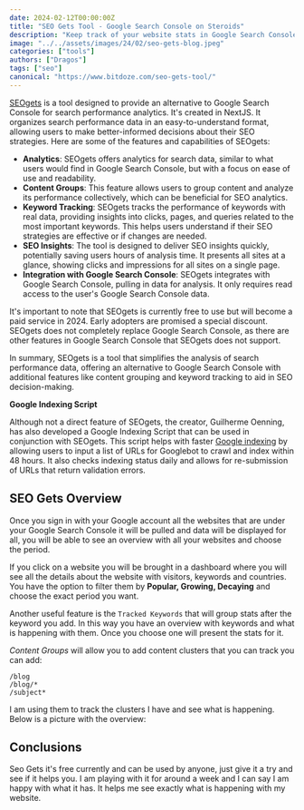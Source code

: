 ```yaml
---
date: 2024-02-12T00:00:00Z
title: "SEO Gets Tool - Google Search Console on Steroids"
description: "Keep track of your website stats in Google Search Console with SEO Gets."
image: "../../assets/images/24/02/seo-gets-blog.jpeg"
categories: ["tools"]
authors: ["Dragos"]
tags: ["seo"]
canonical: "https://www.bitdoze.com/seo-gets-tool/"
---
```



[SEOgets](https://seogets.com/) is a tool designed to provide an alternative to Google Search Console for search performance analytics. It's created in NextJS. It organizes search performance data in an easy-to-understand format, allowing users to make better-informed decisions about their SEO strategies. Here are some of the features and capabilities of SEOgets:

- **Analytics**: SEOgets offers analytics for search data, similar to what users would find in Google Search Console, but with a focus on ease of use and readability.
- **Content Groups**: This feature allows users to group content and analyze its performance collectively, which can be beneficial for SEO analytics.
- **Keyword Tracking**: SEOgets tracks the performance of keywords with real data, providing insights into clicks, pages, and queries related to the most important keywords. This helps users understand if their SEO strategies are effective or if changes are needed.
- **SEO Insights**: The tool is designed to deliver SEO insights quickly, potentially saving users hours of analysis time. It presents all sites at a glance, showing clicks and impressions for all sites on a single page.
- **Integration with Google Search Console**: SEOgets integrates with Google Search Console, pulling in data for analysis. It only requires read access to the user's Google Search Console data.

It's important to note that SEOgets is currently free to use but will become a paid service in 2024. Early adopters are promised a special discount. SEOgets does not completely replace Google Search Console, as there are other features in Google Search Console that SEOgets does not support.

In summary, SEOgets is a tool that simplifies the analysis of search performance data, offering an alternative to Google Search Console with additional features like content grouping and keyword tracking to aid in SEO decision-making.

**Google Indexing Script**

Although not a direct feature of SEOgets, the creator, Guilherme Oenning, has also developed a Google Indexing Script that can be used in conjunction with SEOgets. This script helps with faster [Google indexing](https://seogets.com/blog/google-indexing-script) by allowing users to input a list of URLs for Googlebot to crawl and index within 48 hours. It also checks indexing status daily and allows for re-submission of URLs that return validation errors.

## SEO Gets Overview

<YouTubeEmbed
  url="https://www.youtube.com/embed/Gff9Qfpx5v4"
  label="SEO Gets Tool"
/>

Once you sign in with your Google account all the websites that are under your Google Search Console it will be pulled and data will be displayed for all, you will be able to see an overview with all your websites and choose the period.

<Picture src={imag1} alt="Seo Gets Overview" />

If you click on a website you will be brought in a dashboard where you will see all the details about the website with visitors, keywords and countries. You have the option to filter them by **Popular, Growing, Decaying** and choose the exact period you want.

Another useful feature is the `Tracked Keywords` that will group stats after the keyword you add. In this way you have an overview with keywords and what is happening with them. Once you choose one will present the stats for it.

_Content Groups_ will allow you to add content clusters that you can track you can add:

```
/blog
/blog/*
/subject*
```

I am using them to track the clusters I have and see what is happening. Below is a picture with the overview:

<Picture src={imag2} alt="Seo Gets Website Overview" />

## Conclusions

Seo Gets it's free currently and can be used by anyone, just give it a try and see if it helps you. I am playing with it for around a week and I can say I am happy with what it has. It helps me see exactly what is happening with my website.

